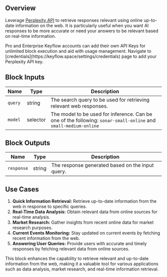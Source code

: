 ## Overview

Leverage [Perplexity API](https://perplexity.ai/) to retrieve responses relevant using online up-to-date information on the web. It is particularly useful when you want AI responses to be more accurate or need your answers to be relevant based on real-time information.

<Note>
  Pro and Enterprise Keyflow accounts can add their own API Keys for unlimited
  block execution and aid with usage management. Navigate to
  [credentials](https://keyflow.space/settings/credentials) page to add your
  Perplexity API key.
</Note>

## Block Inputs

| Name    | Type     | Description                                                                                                     |
| ------- | -------- | --------------------------------------------------------------------------------------------------------------- |
| `query` | string   | The search query to be used for retrieving relevant web responses.                                              |
| `model` | selector | The model to be used for inference. Can be one of the following: `sonar-small-online` and `small-medium-online` |

## Block Outputs

| Name       | Type   | Description                                      |
| ---------- | ------ | ------------------------------------------------ |
| `response` | string | The response generated based on the input query. |

## Use Cases

1. **Quick Information Retrieval:** Retrieve up-to-date information from the web in response to specific queries.
2. **Real-Time Data Analysis:** Obtain relevant data from online sources for real-time analysis.
3. **Market Research:** Gather insights from recent online data for market research purposes.
4. **Current Events Monitoring:** Stay updated on current events by fetching recent information from the web.
5. **Answering User Queries:** Provide users with accurate and timely responses by fetching relevant data from online sources.

This block enhances the capability to retrieve relevant and up-to-date information from the web, making it a valuable tool for various applications such as data analysis, market research, and real-time information retrieval.
